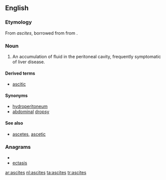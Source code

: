 ==English==

===Etymology===

From {{etyl|la}} ''ascites'', borrowed from {{etyl|grc}} {{term|ἀσκίτης||lang=grc}} from {{term|ἀσκός||wineskin|lang=grc}}.

===Noun===
{{en-noun|ascites}}
{{wikipedia}}

# {{medicine}} An accumulation of fluid in the peritoneal cavity, frequently symptomatic of liver disease.

====Derived terms====
* [[ascitic]]

====Synonyms====
* [[hydroperitoneum]]
* [[abdominal]] [[dropsy]]

====See also====
* [[ascetes]], [[ascetic]]

===Anagrams===
* {{alphagram|aceisst}}
* [[ectasis#English|ectasis]]


[[ar:ascites]]
[[nl:ascites]]
[[ta:ascites]]
[[tr:ascites]]